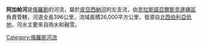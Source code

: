 '''阿加帕河'''是[[俄羅斯|俄羅斯]]的河流，屬於[[皮亞西納河|皮亞西納河]]的左支流，由[[克拉斯諾亞爾斯克邊疆區|克拉斯諾亞爾斯克邊疆區]]負責管轄，河道全長396公里，流域面積26,000平方公里，發源自[[北西伯利亞低地|北西伯利亞低地]]，河水主要來自雨水和融雪。

{{Russia-geo-stub}}
[[Category:俄羅斯河流|Category:俄羅斯河流]]